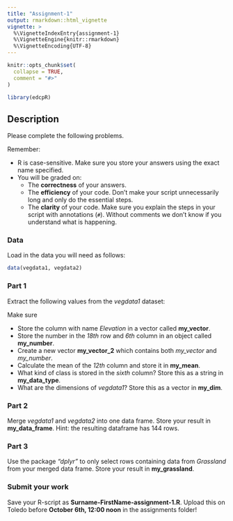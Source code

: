 ```yaml
---
title: "Assignment-1"
output: rmarkdown::html_vignette
vignette: >
  %\VignetteIndexEntry{assignment-1}
  %\VignetteEngine{knitr::rmarkdown}
  %\VignetteEncoding{UTF-8}
---
```


```r
knitr::opts_chunk$set(
  collapse = TRUE,
  comment = "#>"
)

library(edcpR)

```

## Description

Please complete the following problems.

Remember:

- R is case-sensitive. Make sure you store your answers using the exact name specified.
- You will be graded on:
  - The **correctness** of your answers.
  - The **efficiency** of your code. Don't make your script unnecessarily long and only do the essential steps.
  - The **clarity** of your code. Make sure you explain the steps in your script with annotations (`#`). Without comments we don't know if you understand what is happening.

### Data

Load in the data you will need as follows:

```r
data(vegdata1, vegdata2)
```

### Part 1

Extract the following values from the *vegdata1* dataset:

Make sure 

- Store the column with name *Elevation* in a vector called **my_vector**.
- Store the number in the *18th* row and *6th* column in an object called **my_number**.
- Create a new vector **my_vector_2** which contains both *my_vector* and *my_number*.
- Calculate the mean of the *12th* column and store it in **my_mean**.
- What kind of class is stored in the *sixth* column? Store this as a string in **my_data_type**.
- What are the dimensions of *vegdata1*? Store this as a vector in **my_dim**.

### Part 2

Merge *vegdata1* and *vegdata2* into one data frame. Store your result in **my_data_frame**. Hint: the resulting dataframe has 144 rows.

### Part 3

Use the package *"dplyr"* to only select rows containing data from *Grassland* from your merged data frame. Store your result in **my_grassland**. 

### Submit your work

Save your R-script as **Surname-FirstName-assignment-1.R**. Upload this on Toledo before **October 6th, 12:00 noon** in the assignments folder!
